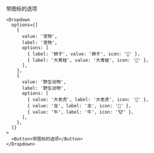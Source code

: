 带图标的选项

```tsx
<Dropdown
  options={[
    {
      value: '宠物',
      label: '宠物',
      options: [
        { label: '狮子', value: '狮子', icon: '🦁' },
        { label: '大青蛙', value: '大青蛙', icon: '🐸' },
      ],
    },
    {
      value: '野生动物',
      label: '野生动物',
      options: [
        { value: '大老虎', label: '大老虎', icon: '🐯' },
        { value: '龙', label: '龙', icon: '🐲' },
        { value: '牛', label: '牛', icon: '🐮' },
      ],
    },
  ]}
>
  <Button>带图标的选项</Button>
</Dropdown>
```
